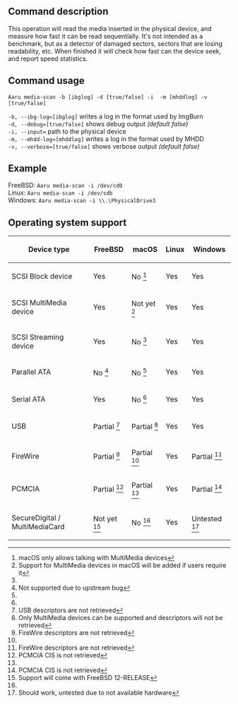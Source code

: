 ==Command description==
This operation will read the media inserted in the physical device, and measure how fast it can be read sequentially. It's not intended as a benchmark, but as a detector of damaged sectors, sectors that are losing readability, etc. When finished it will check how fast can the device seek, and report speed statistics.

==Command usage==
<code>Aaru media-scan -b [ibglog] -d [true/false] -i <device> -m [mhddlog] -v [true/false]</code>

<code>-b, --ibg-log=[ibglog]</code> writes a log in the format used by ImgBurn<br />
<code>-d, --debug=[true/false]</code> shows debug output ''(default false)''<br />
<code>-i, --input=<dump></code> path to the physical device<br />
<code>-m, --mhdd-log=[mhddlog]</code> writes a log in the format used by MHDD<br />
<code>-v, --verbose=[true/false]</code> shows verbose output ''(default false)''<br />

==Example==
FreeBSD: <code>Aaru media-scan -i /dev/cd0</code><br />
Linux: <code>Aaru media-scan -i /dev/sdb</code><br />
Windows: <code>Aaru media-scan -i \\.\PhysicalDrive3</code><br />

==Operating system support==
{|
! Device type
! FreeBSD
! macOS
! Linux
! Windows
|-
| SCSI Block device
| Yes
| No <ref name="macOS permissions">macOS only allows talking with MultiMedia devices</ref>
| Yes
| Yes
|-
| SCSI MultiMedia device
| Yes
| Not yet <ref name="macOS users">Support for MultiMedia devices in macOS will be added if users require it</ref>
| Yes
| Yes
|-
| SCSI Streaming device
| Yes
| No <ref name="macOS permissions"/>
| Yes
| Yes
|-
| Parallel ATA
| No <ref name="FreeBSD bug">Not supported due to upstream bug</ref>
| No <ref name="macOS permissions"/>
| Yes
| Yes
|-
| Serial ATA
| Yes
| No <ref name="macOS permissions"/>
| Yes
| Yes
|-
| USB
| Partial <ref name="usb">USB descriptors are not retrieved</ref>
| Partial <ref name="macOS">Only MultiMedia devices can be supported and descriptors will not be retrieved</ref>
| Yes
| Yes
|-
| FireWire
| Partial <ref name="firewire">FireWire descriptors are not retrieved</ref>
| Partial <ref name="macOS"/>
| Yes
| Partial <ref name="firewire">FireWire descriptors are not retrieved</ref>
|-
| PCMCIA
| Partial <ref name="pcmcia">PCMCIA CIS is not retrieved</ref>
| Partial <ref name="macOS"/>
| Yes
| Partial <ref name="pcmcia">PCMCIA CIS is not retrieved</ref>
|-
| SecureDigital / MultiMediaCard
| Not yet <ref name="FreeBSD sd">Support will come with FreeBSD 12-RELEASE</ref>
| No <ref name="macOS permissions"/>
| Yes
| Untested <ref name="Windows sd">Should work, untested due to not available hardware</ref>
|}

<references/>

